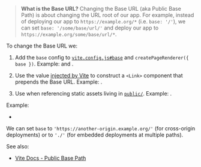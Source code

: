 
> **What is the Base URL?** Changing the Base URL (aka Public Base Path) is about changing the URL root of our app.
> For example, instead of deploying our app to `https://example.org/*` (i.e. `base: '/'`), we can set `base: '/some/base/url/'` and deploy our app to `https://example.org/some/base/url/*`.

To change the Base URL we:

1. Add the `base` config to [`vite.config.js#base`](https://vitejs.dev/config/#base) and `createPageRenderer({ base })`. Example: <RepoLink path='/examples/base-url/vite.config.js' /> and <RepoLink path='/examples/base-url/server/index.js' />.

2. Use the <ImportMeta prop='env.BASE_URL' /> value [injected by Vite](https://vitejs.dev/guide/build.html#public-base-path) to construct a `<Link>` component that prepends the Base URL. Example: <RepoLink path='/examples/base-url/components/Link.jsx' />.

3. Use <ImportMeta prop='env.BASE_URL' /> when referencing static assets living in [`public/`](/static-directory#public). Example: <RepoLink path='/examples/base-url/renderer/_default.page.server.jsx' />.

Example:
 - <RepoLink path='/examples/base-url/' />

We can set `base` to `'https://another-origin.example.org/'` (for cross-origin deployments) or to `'./'` (for embedded deployments at multiple paths).

See also:
 - [Vite Docs - Public Base Path](https://vitejs.dev/guide/build.html#public-base-path)
